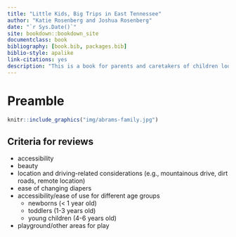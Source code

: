 ```yaml
--- 
title: "Little Kids, Big Trips in East Tennessee"
author: "Katie Rosenberg and Joshua Rosenberg"
date: "`r Sys.Date()`"
site: bookdown::bookdown_site
documentclass: book
bibliography: [book.bib, packages.bib]
biblio-style: apalike
link-citations: yes
description: "This is a book for parents and caretakers of children looking to take outdoors adventures in and around East Tennessee."
---
```


# Preamble

```r
knitr::include_graphics("img/abrams-family.jpg")
```

## Criteria for reviews

- accessibility
- beauty
- location and driving-related considerations (e.g., mountainous drive, dirt roads, remote location)
- ease of changing diapers
- accessibility/ease of use for different age groups
  - newborns (< 1 year old)
  - toddlers (1-3 years old)
  - young children (4-6 years old)
- playground/other areas for play